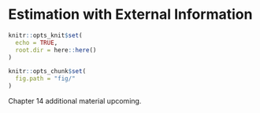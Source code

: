 # Estimation with External Information {#ch:estimation-external}

```r
knitr::opts_knit$set(
  echo = TRUE,
  root.dir = here::here()
)

knitr::opts_chunk$set(
  fig.path = "fig/"
)
```

Chapter 14 additional material upcoming.